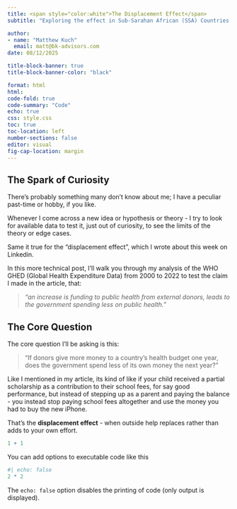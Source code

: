 ```yaml
---
title: <span style="color:white">The Displacement Effect</span>
subtitle: "Exploring the effect in Sub-Sarahan African (SSA) Countries (2000-2022)"

author: 
- name: "Matthew Kuch"
  email: matt@bk-advisors.com
date: 08/12/2025

title-block-banner: true
title-block-banner-color: "black"

format: html
html:
code-fold: true
code-summary: "Code"
echo: true
css: style.css
toc: true
toc-location: left
number-sections: false
editor: visual
fig-cap-location: margin
---
```


## The Spark of Curiosity

There's probably something many don't know about me; I have a peculiar past-time or hobby, if you like.

Whenever I come across a new idea or hypothesis or theory - I try to look for available data to test it, just out of curiosity, to see the limits of the theory or edge cases.

Same it true for the "displacement effect", which I wrote about this week on Linkedin.

In this more technical post, I'll walk you through my analysis of the WHO GHED (Global Health Expenditure Data) from 2000 to 2022 to test the claim I made in the article, that:

>  *"an increase is funding to public health from external donors, leads to the government spending less on public health."*

## The Core Question

The core question I'll be asking is this:

> “If donors give more money to a country’s health budget one year, does the government spend less of its own money the next year?”

Like I mentioned in my article, its kind of like if your child received a partial scholarship as a contribution to their school fees, for say good performance, but instead of stepping up as a parent and paying the balance - you instead stop paying school fees altogether and use the money you had to buy the new iPhone.\

That’s the **displacement effect** - when outside help replaces rather than adds to your own effort.

```r
1 + 1
```

You can add options to executable code like this

```r
#| echo: false
2 * 2
```

The `echo: false` option disables the printing of code (only output is displayed).

